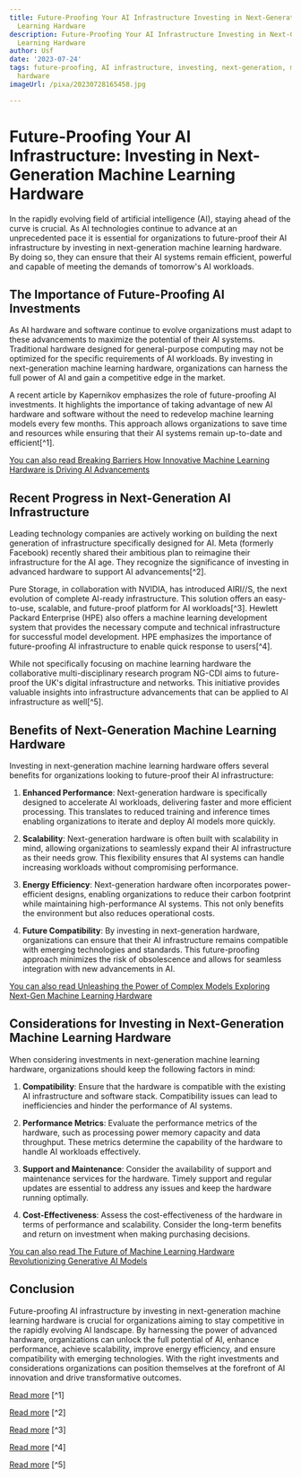 ```yaml
---
title: Future-Proofing Your AI Infrastructure Investing in Next-Generation Machine
  Learning Hardware
description: Future-Proofing Your AI Infrastructure Investing in Next-Generation Machine
  Learning Hardware
author: Usf
date: '2023-07-24'
tags: future-proofing, AI infrastructure, investing, next-generation, machine learning,
  hardware
imageUrl: /pixa/20230728165458.jpg

---
```

# Future-Proofing Your AI Infrastructure: Investing in Next-Generation Machine Learning Hardware

In the rapidly  evolving field of artificial  intelligence  (AI), staying ahead of the curve is crucial. As AI technologies continue to advance at an  unprecedented pace it is essential for organizations  to future-proof their AI infrastructure by investing in next-generation machine learning hardware. By doing so, they can ensure that their AI systems remain efficient, powerful and capable of meeting the demands of tomorrow's AI workloads.

## The Importance of Future-Proofing AI Investments

As AI hardware and software continue to evolve organizations must adapt to these advancements to maximize  the potential of their AI systems. Traditional hardware designed  for general-purpose computing may not be optimized for the specific requirements of AI workloads. By investing in next-generation machine learning hardware, organizations  can harness the  full power of AI and gain a competitive edge in the market.

A recent article by  Kapernikov emphasizes the role of future-proofing AI  investments. It highlights the importance of taking advantage of new AI hardware and software without the need to redevelop machine learning models every few  months.  This approach allows  organizations to save time  and resources while ensuring that their AI systems remain up-to-date and efficient[^1].

[You can also read Breaking Barriers How Innovative Machine Learning Hardware is Driving AI  Advancements](Breaking%20Barriers%20How%20Innovative%20Machine%20Learning%20Hardware%20is%20Driving%20AI%20Advancements)


## Recent  Progress in Next-Generation AI Infrastructure

Leading  technology companies are actively working on building the next generation of infrastructure  specifically  designed for AI.  Meta (formerly Facebook)  recently  shared their ambitious plan to reimagine their infrastructure for the AI age. They recognize the significance of investing in advanced hardware  to support AI advancements[^2].

Pure Storage, in  collaboration with NVIDIA, has introduced  AIRI//S, the next evolution of complete AI-ready infrastructure. This solution offers an easy-to-use, scalable, and future-proof platform for AI workloads[^3].  Hewlett Packard Enterprise (HPE) also offers a machine learning development system that provides the necessary  compute and technical infrastructure for successful model development. HPE emphasizes  the importance of future-proofing AI infrastructure to enable quick response to users[^4].

While not specifically focusing on machine learning hardware the collaborative  multi-disciplinary research program NG-CDI aims to future-proof the UK's digital infrastructure and networks. This  initiative provides valuable insights into infrastructure advancements that can be applied to AI infrastructure as well[^5].

## Benefits of Next-Generation Machine  Learning Hardware

Investing in next-generation machine learning hardware offers several benefits for organizations looking to future-proof their AI infrastructure:

1.  **Enhanced Performance**: Next-generation hardware is specifically designed to accelerate AI  workloads, delivering  faster and more efficient processing. This  translates to reduced training and inference times enabling organizations to iterate and deploy AI  models more quickly.

2. **Scalability**: Next-generation  hardware is often built with scalability in mind, allowing organizations to  seamlessly expand their AI  infrastructure as their needs  grow. This flexibility  ensures that AI systems  can handle increasing workloads without compromising  performance.

3.  **Energy Efficiency**: Next-generation hardware  often incorporates power-efficient  designs,  enabling organizations to  reduce  their carbon footprint while maintaining high-performance AI systems. This not only benefits the environment but also reduces operational costs.

4.  **Future Compatibility**: By investing in next-generation hardware,  organizations can ensure that their AI infrastructure remains compatible with emerging technologies and standards. This future-proofing approach minimizes the risk of obsolescence and allows for seamless integration with new  advancements in AI.

[You can also read Unleashing the Power of Complex Models Exploring Next-Gen Machine Learning Hardware](Unleashing%20the%20Power%20of%20Complex%20Models%20Exploring%20Next-Gen%20Machine%20Learning%20Hardware)


## Considerations for Investing in Next-Generation Machine Learning Hardware

When considering investments in next-generation  machine learning hardware, organizations  should keep the following factors in mind:

1.  **Compatibility**: Ensure that the hardware is  compatible with the existing AI infrastructure  and software stack.  Compatibility issues  can lead to inefficiencies  and hinder the performance of  AI systems.

2. **Performance Metrics**: Evaluate the performance metrics of the hardware, such as processing power memory capacity and data throughput. These metrics determine  the capability of  the hardware to handle AI workloads effectively.

3. **Support and Maintenance**: Consider the  availability of support and maintenance services for the hardware. Timely  support and  regular updates  are essential to address any issues and keep the hardware running optimally.

4. **Cost-Effectiveness**: Assess the cost-effectiveness of the hardware in terms of performance and scalability. Consider the  long-term benefits and return on investment when making purchasing decisions.

[You  can also read The Future of  Machine Learning Hardware Revolutionizing Generative AI Models](The%20Future%20of%20Machine%20Learning%20Hardware%20Revolutionizing%20Generative%20AI%20Models)


## Conclusion

Future-proofing AI infrastructure by investing in next-generation machine learning hardware is crucial for organizations aiming to stay competitive in the rapidly evolving AI landscape. By harnessing  the power of advanced hardware, organizations can unlock the full potential of AI, enhance performance,  achieve scalability, improve energy efficiency,  and ensure compatibility with emerging technologies. With the right  investments and considerations organizations  can position themselves  at the forefront of AI innovation and drive transformative outcomes.

[Read more](https://kapernikov.com/future-proof-your-ai-investment/) [^1]

[Read more](https://about.fb.com/news/2023/05/metas-infrastructure-for-ai/) [^2]

[Read more](https://www.purestorage.com/products/ai-infrastructure/airi-s.html) [^3]

[Read more](https://www.hpe.com/us/en/hpe-machine-learning-development-system.html) [^4]

[Read more](https://researchfeatures.com/ng-cdi-next-generation-converged-digital-infrastructure/) [^5]